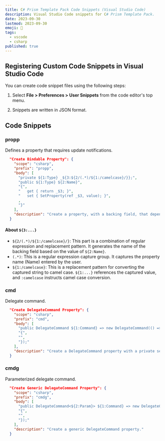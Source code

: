 ```yaml
---
title: C# Prism Template Pack Code Snippets (Visual Studio Code)
description: Visual Studio Code snippets for C# Prism Template Pack.
date: 2023-09-30
lastmod: 2023-09-30
emoji: 🌳
tags: 
  - vscode
  - csharp
published: true
---
```


## Registering Custom Code Snippets in Visual Studio Code

You can create code snippet files using the following steps:

1. Select **File > Preferences > User Snippets** from the code editor's top menu.

2. Snippets are written in JSON format.

## Code Snippets

### propp

Defines a property that requires update notifications.

```json
  "Create Bindable Property": {
    "scope": "csharp",
    "prefix": "propp",
    "body": [
      "private ${1:Type} _${3:${2/(.*)/${1:/camelcase}/}};",
      "public ${1:Type} ${2:Name}",
      "{",
      "   get { return _$3; }",
      "   set { SetProperty(ref _$3, value); }",
      ,
      "}"
    ],
    "description": "Create a property, with a backing field, that depends on BindableBase."
  }
```

#### About `${3:...}`

* `${2/(.*)/${1:/camelcase}/}`: This part is a combination of regular expression and replacement pattern. It generates the name of the backing field based on the value of `${2:Name}`.
* `(.*)`: This is a regular expression capture group. It captures the property name (Name) entered by the user.
* `${1:/camelcase}`: This is a replacement pattern for converting the captured string to camel case. `${1:...}` references the captured value, and `:camelcase` instructs camel case conversion.

### cmd

Delegate command.

```json
  "Create DelegateCommand Property": {
    "scope": "csharp",
    "prefix": "cmd",
    "body": [
      "public DelegateCommand ${1:Command} => new DelegateCommand(() =>", 
      "{", 
      "", 
      "});"
    ],
    "description": "Create a DelegateCommand property with a private setter."
  }
```

### cmdg

Parameterized delegate command.

```json
  "Create Generic DelegateCommand Property": {
    "scope": "csharp",
    "prefix": "cmdg",
    "body": [
      "public DelegateCommand<${2:Param}> ${1:Command} => new DelegateCommand<${2:Param}>((p) =>",
      "{",
      "",
      "});"
    ],
    "description": "Create a generic DelegateCommand property."
  }
```